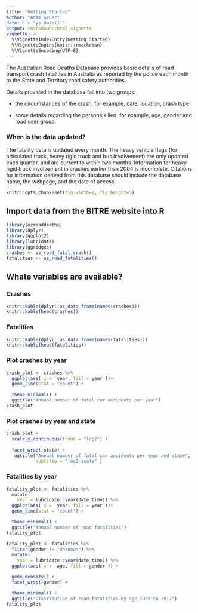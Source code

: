 ```yaml
---
title: "Getting Started"
author: "Adam Gruer"
date: "`r Sys.Date()`"
output: rmarkdown::html_vignette
vignette: >
  %\VignetteIndexEntry{Getting Started}
  %\VignetteEngine{knitr::rmarkdown}
  %\VignetteEncoding{UTF-8}
---
```


The Australian Road Deaths Database provides basic details of road transport crash fatalities in Australia as reported by the police each month to the State and Territory road safety authorities.

Details provided in the database fall into two groups:

* the circumstances of the crash, for example, date, location, crash type

* some details regarding the persons killed, for example, age, gender and road user group.

### When is the data updated?
The fatality data is updated every month.
The heavy vehicle flags (for articulated truck, heavy rigid truck and bus involvement) are only updated each quarter, and are current to within two months. Information for heavy rigid truck involvement in crashes earlier than 2004 is incomplete.
Citations for information derived from this database should include the database name, the webpage, and the date of access.

```r
knitr::opts_chunk$set(fig.width=8, fig.height=5) 
```


## Import data from the BITRE website into R
```r
library(ozroaddeaths)
library(dplyr)
library(ggplot2)
library(lubridate)
library(ggridges)
crashes <- oz_road_fatal_crash()
fatalities <- oz_road_fatalities()
```

## Whate variables are available?

### Crashes

```r
knitr::kable(dplyr::as_data_frame(names(crashes)))
knitr::kable(head(crashes))
```

### Fatalities

```r
knitr::kable(dplyr::as_data_frame(names(fatalities)))
knitr::kable(head(fatalities))
```

### Plot crashes by year

```r
crash_plot <- crashes %>%
  ggplot(aes( x =  year, fill = year ))+
  geom_line(stat = "count") +

  theme_minimal() +
  ggtitle("Annual number of fatal car accidents per year")
crash_plot

```



### Plot crashes by year and state

```r

crash_plot +
  scale_y_continuous(trans = "log2") +
  
  facet_wrap(~state) +
   ggtitle("Annual number of fatal car accidents per year and state",
           subtitle = "log2 scale" )


```

### Fatalities by year

```r
fatality_plot <- fatalities %>%
  mutate(
    year = lubridate::year(date_time)) %>%
  ggplot(aes( x =  year, fill = year ))+
  geom_line(stat = "count") +

  theme_minimal() +
  ggtitle("Annual number of road fatalities")
fatality_plot

```

```r
fatality_plot <- fatalities %>%
  filter(gender != "Unknown") %>%
  mutate(
    year = lubridate::year(date_time)) %>%
  ggplot(aes( x =  age, fill = gender )) +

  geom_density() +
  facet_wrap(~gender) +

  theme_minimal() +
  ggtitle("Distribution of road fatalities by age 1989 to 2017")
fatality_plot

```




